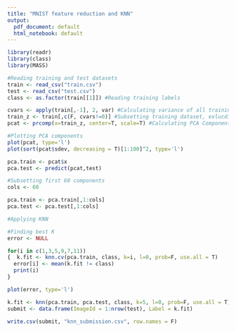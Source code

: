 ---
title: "MNIST feature reduction and KNN"
output:
  pdf_document: default
  html_notebook: default
---

```{r}
library(readr) 
library(class)
library(MASS)

#Reading training and test datasets
train <- read_csv("train.csv")
test <- read_csv("test.csv")
class <- as.factor(train[[1]]) #Reading training labels

cvars <- apply(train[,-1], 2, var) #Calculating variance of all training variables
train_z <- train[,c(F, cvars!=0)] #Subsetting training dataset, exlucding zero variance
pcat <- prcomp(x=train_z, center=T, scale=T) #Calculating PCA Components

#Plotting PCA components
plot(pcat, type='l')
plot(sort(pcat$sdev, decreasing = T)[1:100]^2, type='l')

```
```{r}
pca.train <- pcat$x
pca.test <- predict(pcat,test)

#Subsetting first 60 components
cols <- 60

pca.train <- pca.train[,1:cols]
pca.test <- pca.test[,1:cols]

#Applying KNN

#Finding best K
error <- NULL

for(i in c(1,3,5,9,7,11))
{  k.fit <- knn.cv(pca.train, class, k=i, l=0, prob=F, use.all = T)
  error[i] <- mean(k.fit != class)
  print(i)
}

plot(error, type='l')

k.fit <- knn(pca.train, pca.test, class, k=5, l=0, prob=F, use.all = T)
submit <- data.frame(ImageId = 1:nrow(test), Label = k.fit)

write.csv(submit, "knn_submission.csv", row.names = F)
```

